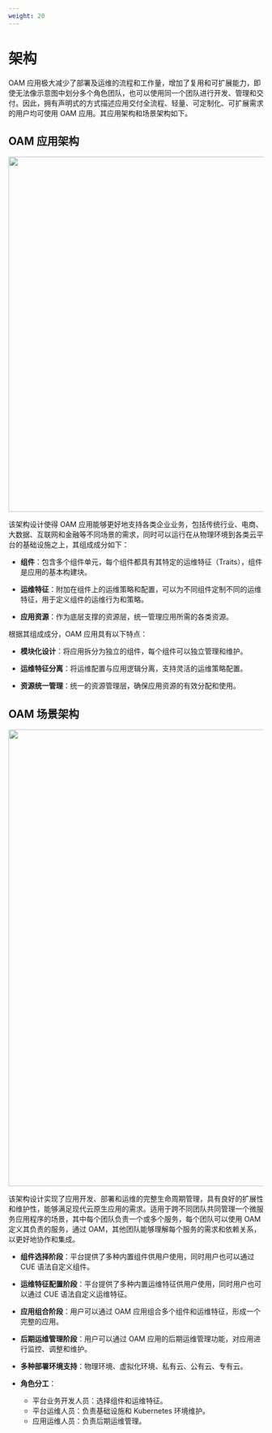 ```yaml
---
weight: 20
---
```


# 架构

OAM 应用极大减少了部署及运维的流程和工作量，增加了复用和可扩展能力，即使无法像示意图中划分多个角色团队，也可以使用同一个团队进行开发、管理和交付。因此，拥有声明式的方式描述应用交付全流程、轻量、可定制化、可扩展需求的用户均可使用 OAM 应用。其应用架构和场景架构如下。

## OAM 应用架构

<img src="./assets/00-oam_architecture.png" width = "700" />

该架构设计使得 OAM 应用能够更好地支持各类企业业务，包括传统行业、电商、大数据、互联网和金融等不同场景的需求，同时可以运行在从物理环境到各类云平台的基础设施之上，其组成成分如下：

*  **组件**：包含多个组件单元，每个组件都具有其特定的运维特征（Traits），组件是应用的基本构建块。

*  **运维特征**：附加在组件上的运维策略和配置，可以为不同组件定制不同的运维特征，用于定义组件的运维行为和策略。

*  **应用资源**：作为底层支撑的资源层，统一管理应用所需的各类资源。

根据其组成成分，OAM 应用具有以下特点：

*  **模块化设计**：将应用拆分为独立的组件，每个组件可以独立管理和维护。

*  **运维特征分离**：将运维配置与应用逻辑分离，支持灵活的运维策略配置。

*  **资源统一管理**：统一的资源管理层，确保应用资源的有效分配和使用。


## OAM 场景架构

<img src="./assets/00-oamoverew1.png" width = "900" />

该架构设计实现了应用开发、部署和运维的完整生命周期管理，具有良好的扩展性和维护性，能够满足现代云原生应用的需求。适用于跨不同团队共同管理一个微服务应用程序的场景，其中每个团队负责一个或多个服务，每个团队可以使用 OAM 定义其负责的服务，通过 OAM，其他团队能够理解每个服务的需求和依赖关系，以更好地协作和集成。

* **组件选择阶段**：平台提供了多种内置组件供用户使用，同时用户也可以通过 CUE 语法自定义组件。

* **运维特征配置阶段**：平台提供了多种内置运维特征供用户使用，同时用户也可以通过 CUE 语法自定义运维特征。

* **应用组合阶段**：用户可以通过 OAM 应用组合多个组件和运维特征，形成一个完整的应用。

* **后期运维管理阶段**：用户可以通过 OAM 应用的后期运维管理功能，对应用进行监控、调整和维护。

* **多种部署环境支持**：物理环境、虚拟化环境、私有云、公有云、专有云。

* **角色分工**：
  * 平台业务开发人员：选择组件和运维特征。
  * 平台运维人员：负责基础设施和 Kubernetes 环境维护。
  * 应用运维人员：负责后期运维管理。



